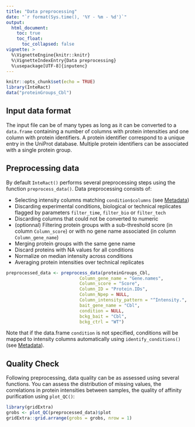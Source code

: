 ```yaml
---
title: "Data preprocessing"
date: "`r format(Sys.time(), '%Y - %m - %d')`"
output: 
  html_document:
    toc: true
    toc_float:
      toc_collapsed: false
vignette: >
  %\VignetteEngine{knitr::knitr}
  %\VignetteIndexEntry{Data preprocessing}
  %\usepackage[UTF-8]{inputenc}
---
```


```r
knitr::opts_chunk$set(echo = TRUE)
library(InteRact)
data("proteinGroups_Cbl")
```

## Input data format

The input file can be of many types as long as it can be converted to a `data.frame` containing a number of columns with protein intensities and one column with protein identifiers. A protein identifier correspond to a unique entry in the UniProt database. Multiple protein identifiers can be associated with a single protein group.

## Preprocessing data

By default `InteRact()` performs several preprocessing steps using the function `preprocess_data()`. Data preprocessing consists of:

* Selecting intensity columns matching `condition$columns` (see [Metadata](Metadata.html))
* Discarding experimental conditions, biological or technical replicates flagged by parameters `filter_time`, `filter_bio` or `filter_tech`
* Discarding columns that could not be converted to numeric
* (optionnal) Filtering protein groups with a sub-threshold score (in column `Column_score`) or with no gene name associated (in column `Column_gene_name`)
* Merging protein groups with the same gene name
* Discard proteins with NA values for all conditions
* Normalize on median intensity across conditions
* Averaging protein intensities over technical replicates

```r

preprocessed_data <- preprocess_data(proteinGroups_Cbl,
                            Column_gene_name = "Gene.names",
                            Column_score = "Score",
                            Column_ID = "Protein.IDs",
                            Column_Npep = NULL,
                            Column_intensity_pattern = "^Intensity.",
                            bait_gene_name = "Cbl",
                            condition = NULL,
                            bckg_bait = "Cbl",
                            bckg_ctrl = "WT")
```
Note that if the data.frame `condition` is not specified, conditions will be mapped to intensity columns automatically using `identify_conditions()` (see [Metadata](Metadata.html)).

## Quality Check

Following preprocessing, data quality can be as assessed using several functions. 
You can assess the distribution of missing values, the correlations in protein intensities between samples, the quality of affinity purification using `plot_QC()`:

```r
library(gridExtra)
grobs <- plot_QC(preprocessed_data)$plot
gridExtra::grid.arrange(grobs = grobs, nrow = 1)
```


